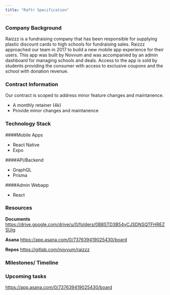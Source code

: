 ```yaml
---
title: "Raftr Specification"
---
```


### Company Background

Raizzz is a fundraising company that has been responsible for supplying plastic discount cards to high schools for fundraising sales. Raizzz approached our team in 2017 to build a new mobile app experience for their users. This app was built by Novvum and was accompanied by an admin dashboard for managing schools and deals. Access to the app is sold by students providing the consumer with access to exclusive coupons and the school with donation revenue.

### Contract Information

Our contract is scoped to address minor feature changes and maintanence.

- A monthly retainer (4k)
- Provide minor changes and maintanence

### Technology Stack

####Mobile Apps

- React Native
- Expo

####API/Backend

- GraphQL
- Prisma

####Admin Webapp

- React

### Resources

**Documents**
https://drive.google.com/drive/u/0/folders/0B8STD3B54yCJSDNSQTFHREZSUjg

**Asana**
https://app.asana.com/0/737639419025430/board

**Repos**
https://gitlab.com/novvum/raizzz

### Milestones/ Timeline

### Upcoming tasks

https://app.asana.com/0/737639419025430/board
